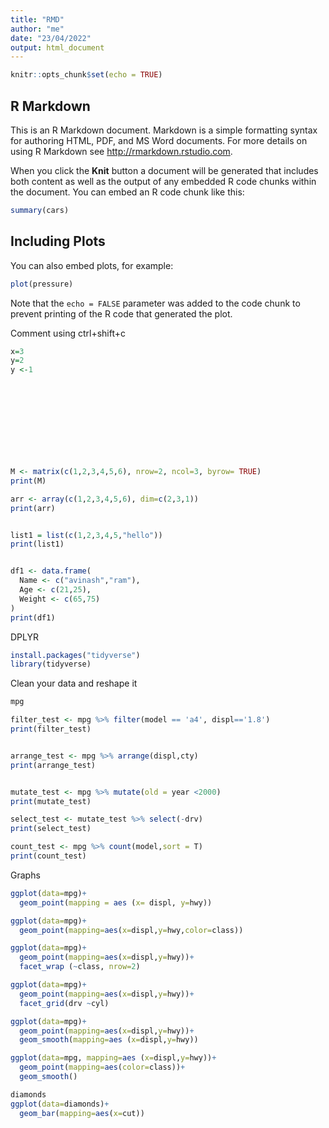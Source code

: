 ```yaml
---
title: "RMD"
author: "me"
date: "23/04/2022"
output: html_document
---
```


```r
knitr::opts_chunk$set(echo = TRUE)
```

## R Markdown

This is an R Markdown document. Markdown is a simple formatting syntax for authoring HTML, PDF, and MS Word documents. For more details on using R Markdown see <http://rmarkdown.rstudio.com>.

When you click the **Knit** button a document will be generated that includes both content as well as the output of any embedded R code chunks within the document. You can embed an R code chunk like this:

```r
summary(cars)
```

## Including Plots

You can also embed plots, for example:

```r
plot(pressure)
```

Note that the `echo = FALSE` parameter was added to the code chunk to prevent printing of the R code that generated the plot.


Comment using ctrl+shift+c
```r
x=3
y=2
y <-1 
  
  
  
  
  
  
  
  
  
```
```r
M <- matrix(c(1,2,3,4,5,6), nrow=2, ncol=3, byrow= TRUE)
print(M)

arr <- array(c(1,2,3,4,5,6), dim=c(2,3,1))
print(arr)


list1 = list(c(1,2,3,4,5,"hello"))
print(list1)


df1 <- data.frame(
  Name <- c("avinash","ram"),
  Age <- c(21,25),
  Weight <- c(65,75)
)
print(df1)

```


DPLYR
```r
install.packages("tidyverse")
library(tidyverse)
```

Clean your data and reshape it
```r
mpg

filter_test <- mpg %>% filter(model == 'a4', displ=='1.8')
print(filter_test)


arrange_test <- mpg %>% arrange(displ,cty)
print(arrange_test)


mutate_test <- mpg %>% mutate(old = year <2000)
print(mutate_test)

select_test <- mutate_test %>% select(-drv)
print(select_test)

count_test <- mpg %>% count(model,sort = T)
print(count_test)
```

Graphs
```r
ggplot(data=mpg)+
  geom_point(mapping = aes (x= displ, y=hwy))
```
```r
ggplot(data=mpg)+
  geom_point(mapping=aes(x=displ,y=hwy,color=class))
```
```r
ggplot(data=mpg)+
  geom_point(mapping=aes(x=displ,y=hwy))+
  facet_wrap (~class, nrow=2)
```


```r
ggplot(data=mpg)+
  geom_point(mapping=aes(x=displ,y=hwy))+
  facet_grid(drv ~cyl)
```


```r
ggplot(data=mpg)+
  geom_point(mapping=aes(x=displ,y=hwy))+
  geom_smooth(mapping=aes (x=displ,y=hwy))
```


```r
ggplot(data=mpg, mapping=aes (x=displ,y=hwy))+
  geom_point(mapping=aes(color=class))+
  geom_smooth()
```


```r
diamonds
ggplot(data=diamonds)+
  geom_bar(mapping=aes(x=cut))
```


